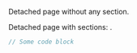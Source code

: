 
Detached page without any section.

Detached page with sections: <Link href="/orphan" />.

```js
// Some code block
```

<LoremIpsum />
